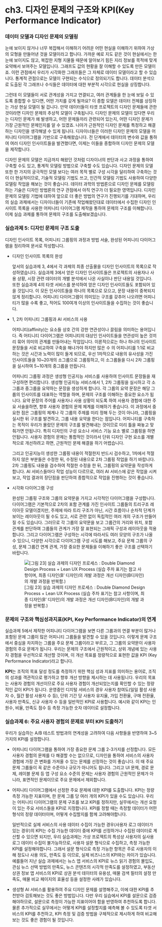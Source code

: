 # ch3. 디자인 문제의 구조와 KPI(Key Performance Indicator)

### 데이터 모델과 디자인 문제의 모델링

눈에 보이지 않거나 너무 복잡해서 이해하기 어려운 어떤 현실을 이해하기 위하여 가상의 모형을 만들어낸 것을 모델이라고 합니다. 가까운 예로 지도 같은 것이 현실에서는 한 눈에 보이지도 않고, 복잡한 지형 지물들 때문에 알아보기 힘든 지리 정보를 목적에 맞게 요약해서 보여주는 모델입니다. 그래프도 값의 현황을 잘 이해할 수 있도록 만든 모델이죠. 이런 관점에서 우리가 시각화한 그래프들은 그 자체로 데이터 모델이라고 할 수 있습니다. 통계적 관점으로는 모델이 구현되는 수식으로 정의되기도 합니다. 데이터 분석으로 도출된 각 그래프나 수식들은 데이터에 대한 부분적 시각으로 현실을 상징합니다.

그런데 이 모델들이 서로 관계성을 가지고 연결되고, 여러 관계들을 한 눈에 보일 수 있도록 종합할 수 있다면, 어떤 가치를 갖게 될까요? 이 종합 모델은 데이터 전체를 상징하는 가상 현실 모델이 될 겁니다. 만약 데이터들이 타겟 프로젝트의 디자인 문제들에 관한 것이라면 디자인 문제의 추상적 모델이 구축됩니다. 디자인 문제의 모델이 있다면 우리는 디자인 문제가 왜 발생하고, 어떤 문제들끼리 관련되어 있는지, 어떤 디자인 문제가 가장 근원적인 문제인지를 알 수 있겠죠. 나아가 근원적인 디자인 문제를 특정하고 해결하는 디자인을 생각해낼 수 있게 됩니다. 디자이너들은 이러한 디자인 문제의 모델을 어피니티 다이어그램을 기반으로 구축해왔습니다. 전 단계에서 데이터의 변수와 값을 통하여 여러 디자인 인사이트들을 발견했다면, 이제는 이들을 종합하여 디자인 문제의 모델을 제작합니다.

디자인 문제의 모델은 지금까지 해왔던 것처럼 디자이너의 판단과 사고 과정을 통하여 구축할 수도 있고, 통계적 모델링 방법으로 구축할 수도 있습니다. 디자인 문제의 모델 또한 한 가지의 궁극적인 모델 보다는 여러 목적 별로 구성 시각을 달리하여 구축하는 것이 더 현실적이므로, 기술적 모델링 기법도 쓰고, 인간적 모델링 기법도 사용하여 다양한 모델링 작업을 해보는 것이 좋습니다. 데이터 과학의 방법론으로 디자인 문제를 모델링하는 기술은 디자인 방법론의 연구 관점에서 아직 연구가 더 필요한 영역입니다. 디자인 문제의 모델링 기법에 대하여 앞으로 더 좋은 방법의 연구가 진행되기를 기대하며, 우리의 실습 과제에서는 디자이너들이 기존에 작업해왔던대로 데이터에서 수집한 디자인 인사이트 목록을 사용한 어피니티 다이어그램 제작을 통하여 문제의 구조를 이해합니다. 이제 실습 과제를 통하여 문제의 구조를 도출해보겠습니다.

### 실습과제 5: 디자인 문제의 구조 도출

디자인 인사이트 목록, 어피니티 그룹핑의 과정과 방법 서술, 완성된 어피니티 다이어그램을 정리하여 문서로 작성합니다.

-   디자인 인사이트 목록의 완성

    앞서의 실습과제 3, 4에서 각 과제의 최종 산출물을 디자인 인사이트의 목록으로 작성하였습니다. 실습과제 3에서 얻은 디자인 인사이트들은 프로젝트의 사용자나 사용 상황, 시장 관련 데이터의 개별 분석에서 나온 사실이나 판단 내용일 것입니다. 또한 실습과제 4의 타겟 서비스를 분석하여 얻은 디자인 인사이트들도 포함되어 있을 것입니다. 이 모든 인사이트들을 하나의 목록으로 모으고, 문장 내용이 중복되지 않게 정리합니다. 어피니티 다이어그램이 의미있는 구조를 갖추어 나오려면 어피니티가 많을 수록 좋고, 적어도 100여개 이상의 인사이트들을 수집하는 것이 좋습니다.

-   1, 2차 어피니티 그룹핑과 AI 서비스의 사용

    어피니티(affinity)는 요소들 상호 간의 강한 연관성이나 끌림을 의미하는 용어입니다. 즉 어티니티 다이어그램은 어피니티의 대상인 인사이트들을 연관성이 높은 것끼리 묶어 의미의 관계를 만들어내는 작업입니다. 이론적으로는 하나 하나의 인사이트 문장들을 서로 비교하여 구축을 해나가야 하지만 많은 수 의 어피니티를 1:1로 비교하는 것은 시간과 노력이 많이 들게 되므로, 우선 1차적으로 내용의 유사성을 가진 인사이트들을 10\~20개의 소그룹으로 그룹핑하고, 이 소그룹들을 다시 2차 그룹핑을 실시하여 5\~10개의 중그룹을 만듭니다.

    어피니티 그룹핑 과정은 생성형 인공지능 서비스를 사용하여 인사이트 문장들을 재구성하면 편리합니다. 생성형 인공지능 서비스에서 1, 2차 그룹핑을 실시하고 각 소그룹과 중그룹을 요약하는 문장을 생성하게 합니다. 각 그룹의 요약 문장은 해당 그룹의 인사이트를 대표하는 역할을 하며, 문제의 구조를 이해하는 중요한 요소가 됩니다. 요약 문장의 주어를 사용자나 사용 상황이 되도록 하여 사용자 경험에 대한 주요 서술을하면, 향후 사용자 경험의 문제 체계를 이해하기 좋습니다. 이 과정에서 중요한 점은 그룹핑의 체계나 각 그룹의 주제를 미리 정해 두는 것이 아니라, 그룹핑을 실시한 뒤 구조를 발견하고, 그룹 내용 요약을 한다는 점입니다. 어피니티를 구축하는 목적이 우리가 몰랐던 문제의 구조를 발견해내는 것이므로 미리 틀을 짜놓고 맞춰가면 안됩니다. 특히 디자인의 구성 요소나 서비스 기능 요소 별로 그룹핑을 하면 안됩니다. 사용자 경험의 문제는 통합적인 것이라서 단위 디자인 구현 요소를 개별적으로 개선하려고 하면, 근원적인 문제 해결을 하기 어렵습니다.

    그리고 인공지능이 생성한 그룹핑 내용이 적절한지 반드시 검수하고, 1차에서 적절하지 않은 부분들은 수정한 뒤, 수정된 내용으로 2차 그룹핑 작업을 하기 바랍니다. 2차 그룹핑도 내용을 검수하여 적절한 수정을 한 뒤, 그룹핑의 요약문을 작성하게 합니다. AI 서비스들마다 작업 성능이 다르므로, 여러 AI 서비스에 같은 작업을 시켜보고, 작업 결과의 장단점을 판단하여 종합적으로 작업을 진행하는 것이 좋습니다.

-   시각화 다이어그램 구성

    완성된 그룹핑 구조와 그룹의 요약문을 가지고 시각적인 다이어그램을 구성합니다. 다이어그램은 기본적으로 2차의 포함 관계를 가진 인사이트 그룹들의 트리구조 레이아웃 모델이겠지만, 주제에 따라 트리 구조가 아닌, 시간 흐름이나 순차적 단계가 보이는 레이아웃이 될 수도 있고, 서로 관련 없이 독립적인 여러 개의 구조가 만들어질 수도 있습니다. 그러므로 각 그룹의 요약문을 보고 그룹간의 거리와 위치, 포함 관계를 판단하여 그룹들의 관계가 가장 잘 표현되는 그래픽 구성과 레이아웃을 적용합니다. 그리고 다이어그램은 구성하는 시각에 따라서도 여러 모양의 구조가 나올 수 있으니, 다양한 시각으로 다이어그램 구성 시도를 해보고, 주요 문제 그룹의 구성, 문제 그룹간 연계 관계, 가장 중요한 문제들을 이해하기 좋은 구조를 선택하기 바랍니다.

    ![\[그림 23\] 실습 과제의 디자인 프로세스 : Double Diamond Design Process + Lean UX Process (실습 주차 표기는 참고 사항이며, 최종 디자인(B’ 디자인)의 개발 과정은 개선 디자인(B디자인)의 개발 과정을 반복함.)](ch3%20디자인%20문제의%20구조와%20KPI/24.png)

### 문제의 구조와 핵심성과지표(KPI, Key Performance Indicator)의 연계

실습과제 5에서 제작한 어피니티 다이어그램을 보면 다른 그룹과의 연결 부분이 많거나 포함된 문제 그룹이 많은 어피니티 그룹들을 발견할 수 있을 것입니다. 이렇게 문제 구조에서 중심을 차지하는 그룹을 주요 문제 그룹이라고 부르고, 그 그룹의 요약문이 사용자 경험의 주요 문제가 됩니다. 우리는 문제의 구조에서 근원적이고, 상위 개념에 있는 사용자 경험을 우선적으로 개선할 것이며, 이 개선 목표를 정량적으로 표현한 값을 KPI (Key Performance Indicator)라고 합니다.

**KPI**는 조직의 목표 달성 정도를 측정하기 위한 핵심 성과 지표를 의미하는 용어로, 조직의 성과를 객관적으로 평가하고 향후 개선 방향을 제시하는 데 사용됩니다. 우리의 목표는 사용자 경험의 개선이므로 주요 사용자 경험이 개선되었는지를 확인할 수 있는 정량적인 값이 KPI가 됩니다. 운영중인 디지털 서비스의 경우 사용자 참여도(일일 활성 사용자 수, 월간 활성 사용자 수 등), 단위 기간 당 사용자 유지율, 가입 전환율, 구매 전환율, 사용자 만족도, 신규 사용자 수 등을 일반적인 KPI로 사용합니다. 예시와 같이 KPI는 인원수, 비율, 만족도 점수 등 측정 가능한 숫자 데이터로 설정합니다.

### 실습과제 6: 주요 사용자 경험의 문제로 부터 KPI 도출하기

우리가 실습하는 A/B 테스트 방법과의 연계성을 고려하여 다음 사항들을 반영하여 3\~5가지의 KPI를 설정합니다.

-   어피니티 다이어그램을 통하여 가장 중요한 문제 그룹 2-3가지를 선정합니다. 모든 사용자 경험의 문제를 다 해결할 수는 없으므로, 디자인을 통하여 서비스의 사용자 경험에 가장 큰 변화를 가져올 수 있는 문제를 선정하는 것이 좋습니다. 이 때 주요 문제 그룹들이 꼭 같은 수준이나 규모가 아니어도 됩니다. 그리고 UI 문제, 경로 문제, 레이블 문제 등 앱 구성 요소 수준의 문제는 사용자 경험의 근원적인 문제가 아니라, 표면적인 문제이므로 주요 문제에서 제외합니다.

-   어피니티 다이어그램에서 선정한 주요 문제에 대한 KPI를 도출합니다. KPI는 정량 측정 가능한 지표이며, 한 문제 그룹 당 여러 개의 KPI가 있을 수도 있습니다. 우리는 어피니티 다이어그램의 문제 구조를 보고 KPI를 정하지만, 실무에서는 개선 요청이 있는 주요 서비스들을 KPI로 지정합니다. KPI를 정할 때는 측정할 데이터가 어떤 형식의 정량 데이터이며, 어떻게 수집할지를 함께 고려해야합니다.

    일반적으로 실제 서비스의 사용 데이터 수집이 가능한 경우(사용자 로그 데이터가 있는 경우)의 KPI는 수집 가능한 데이터 중에 KPI를 선정하거나 수집된 데이터로 계산할 수 있으면 되지만, 우리 실습과제는 가상 프로젝트의 특성상 사용자의 실사용 로그 데이터 수집이 불가능하므로, 사용자 설문 형식으로 수집하고, 측정 가능한 KPI를 설정해야합니다. 그래서 설문 형식으로 측정 가능한 항목은 주로 사용자의 이해 정도나 사용 의도, 만족도 등 이므로, 실제 비즈니스의 KPI와는 차이가 있습니다. 예를들어 지난 실습 과제에서는 뉴스 앱 서비스의 KPI로 뉴스 읽기 경험의 몰입도, 관심 뉴스 선택 방법의 만족도, 뉴스 콘텐츠의 시각적 만족도를 설정하였고, 부동산 상권 정보 앱 서비스의 KPI로 상권 분석 데이터의 유용성, 매물 검색 필터의 설정 만족도, 매물 비교 페이지의 효율성 등을 설정한 사례가 있습니다.

-   생성형 AI 서비스를 활용하여 주요 디자인 문제를 설명해주고, 이에 대한 KPI를 추천받아 검토해보는 것도 좋은 방법입니다. 다만 우리 실습에서 KPI를 설문으로 검증해야하므로, 설문으로 측정이 가능한 지표이어야 함을 반영하여 추천하도록 합니다. 물론 추가적으로 실무에서는 어떻게 KPI를 설정할지를 예측해 볼 수 있도록 타겟 서비스의 KPI를 추천하고, KPI 측정 및 검증 방법을 구체적으로 제시하게 하여 비교해보는 것도 좋은 경험이 될 것입니다.
